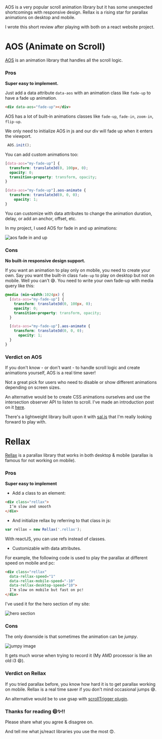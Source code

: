 

AOS is a very popular scroll animation library but it has some unexpected shortcomings with responsive design. Rellax is a rising star for parallax animations on desktop and mobile.

I wrote this short review after playing with both on a react website project.

# AOS (Animate on Scroll)

[AOS](https://michalsnik.github.io/aos) is an animation library that handles all the scroll logic.

### Pros

**Super easy to implement.**

Just add a data attribute `data-aos` with an animation class like `fade-up` to have a fade up animation.

``` html
<div data-aos="fade-up"></div>
```

AOS has a lot of built-in animations classes like `fade-up`, `fade-in`, `zoom-in`, `flip-up`.

We only need to initialize AOS in js and our div will fade up when it enters the viewport.

``` js
 AOS.init();
```

You can add custom animations too:

``` css
[data-aos="my-fade-up"] {
  transform: translate3d(0, 100px, 0);
  opacity: 0;
  transition-property: transform, opacity;
}

[data-aos="my-fade-up"].aos-animate {
  transform: translate3d(0, 0, 0);
    opacity: 1;
}
```

You can customize with data attributes to change the animation duration, delay, or add an anchor, offset, etc.

In my project, I used AOS for fade in and up animations:

![aos fade in and up](/images/blog/review-on-rellax-for-parallax-and-aos-animate-on-scroll/2.gif)

### Cons

**No built-in responsive design support.**

If you want an animation to play only on mobile, you need to create your own. Say you want the built-in class `fade-up` to play on desktop but not on mobile. Well you can't 😅. You need to write your own fade-up with media query like this:

``` css
@media (min-width:1024px) {
  [data-aos="my-fade-up"] {
    transform: translate3d(0, 100px, 0);
    opacity: 0;
    transition-property: transform, opacity;
  }

  [data-aos="my-fade-up"].aos-animate {
    transform: translate3d(0, 0, 0);
      opacity: 1;
  }
}
``` 

### Verdict on AOS

If you don't know - or don't want - to handle scroll logic and create animations yourself, AOS is a real time saver!

Not a great pick for users who need to disable or show different animations depending on screen sizes.

An alternative would be to create CSS animations ourselves and use the intersection observer API to listen to scroll. I've made an introduction post on it [here](/posts/introduction-to-scroll-animations-with-intersection-observer). 

There's a lightweight library built upon it with [sal.js](https://github.com/mciastek/sal) that I'm really looking forward to play with.

# Rellax

[Rellax](https://dixonandmoe.com/rellax/) is a parallax library that works in both desktop & mobile (parallax is famous for not working on mobile).

### Pros

**Super easy to implement**

* Add a class to an element:
``` html
<div class="rellax">
  I’m slow and smooth
</div> 
```

* And initialize rellax by referring to that class in js: 
``` js
var rellax = new Rellax('.rellax'); 
```

With reactJS, you can use refs instead of classes.

* Customizable with data attributes. 

For example, the following code is used to play the parallax at different speed on mobile and pc:
``` html
<div class="rellax" 
  data-rellax-speed="1" 
  data-rellax-mobile-speed="-10"
  data-rellax-desktop-speed="10">
  I’m slow on mobile but fast on pc!
</div> 
```

I've used it for the hero section of my site:

![hero section](/images/blog/review-on-rellax-for-parallax-and-aos-animate-on-scroll/0.gif)

### Cons

The only downside is that sometimes the animation can be *jumpy*.

![jumpy image](/images/blog/review-on-rellax-for-parallax-and-aos-animate-on-scroll/1.gif)

It gets much worse when trying to record it (My AMD processor is like an old i3 😄).

### Verdict on Rellax

If you tried parallax before, you know how hard it is to get parallax working on mobile. Rellax is a real time saver if you don't mind occasional jumps 😅.

An alternative would be to use gsap with [scrollTrigger plugin](https://greensock.com/scrolltrigger).

### Thanks for reading 😄✨!!

Please share what you agree & disagree on.

And tell me what js/react libraries you use the most 😍.
